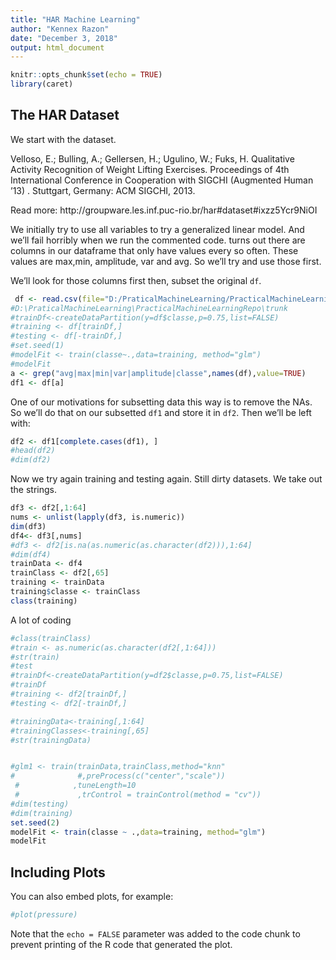 ---
title: "HAR Machine Learning"
author: "Kennex Razon"
date: "December 3, 2018"
output: html_document
---

```{r setup, include=FALSE}
knitr::opts_chunk$set(echo = TRUE)
library(caret)
```

## The HAR Dataset
We start with the dataset. 

Velloso, E.; Bulling, A.; Gellersen, H.; Ugulino, W.; Fuks, H. Qualitative Activity Recognition of Weight Lifting Exercises. Proceedings of 4th International Conference in Cooperation with SIGCHI (Augmented Human '13) . Stuttgart, Germany: ACM SIGCHI, 2013.

Read more: http://groupware.les.inf.puc-rio.br/har#dataset#ixzz5Ycr9NiOI

We initially try to use all variables to try a generalized linear model. And we'll fail horribly when we run the commented code. turns out there are columns in our dataframe that only have values every so often. These values are max,min, amplitude, var and avg. So we'll try and use those first.

We'll look for those columns first then, subset the original `df`.
```{r har}
 df <- read.csv(file="D:/PraticalMachineLearning/PracticalMachineLearningRepo/trunk/pml-training.csv", header=TRUE, sep=",")
#D:\PraticalMachineLearning\PracticalMachineLearningRepo\trunk
#trainDf<-createDataPartition(y=df$classe,p=0.75,list=FALSE)
#training <- df[trainDf,]
#testing <- df[-trainDf,]
#set.seed(1)
#modelFit <- train(classe~.,data=training, method="glm")
#modelFit
a <- grep("avg|max|min|var|amplitude|classe",names(df),value=TRUE)
df1 <- df[a]

```

One of our motivations for subsetting data this way is to remove the NAs. So we'll do that on our subsetted `df1` and store it in `df2`. Then we'll be left with:

```{r df1}
df2 <- df1[complete.cases(df1), ]
#head(df2)
#dim(df2)
```

Now we try again training and testing again. Still dirty datasets. We take out the strings.

```{r trainging}

df3 <- df2[,1:64]
nums <- unlist(lapply(df3, is.numeric)) 
dim(df3)
df4<- df3[,nums]
#df3 <- df2[is.na(as.numeric(as.character(df2))),1:64]
#dim(df4)
trainData <- df4
trainClass <- df2[,65]
training <- trainData
training$classe <- trainClass
class(training)
```
A lot of coding
```{r fitting}
#class(trainClass)
#train <- as.numeric(as.character(df2[,1:64]))
#str(train)
#test
#trainDf<-createDataPartition(y=df2$classe,p=0.75,list=FALSE)
#trainDf
#training <- df2[trainDf,]
#testing <- df2[-trainDf,]

#trainingData<-training[,1:64]
#trainingClasses<-training[,65]
#str(trainingData)


#glm1 <- train(trainData,trainClass,method="knn"
#              #,preProcess(c("center","scale"))
 #            ,tuneLength=10
 #             ,trControl = trainControl(method = "cv"))
#dim(testing)
#dim(training)
set.seed(2)
modelFit <- train(classe ~ .,data=training, method="glm")
modelFit
```
## Including Plots

You can also embed plots, for example:

```{r pressure, echo=FALSE}
#plot(pressure)
```

Note that the `echo = FALSE` parameter was added to the code chunk to prevent printing of the R code that generated the plot.
